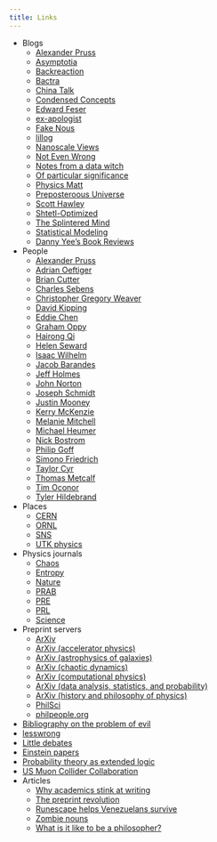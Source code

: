 ```yaml
---
title: Links
---
```



* Blogs \
    * [Alexander Pruss](http://alexanderpruss.blogspot.com)
    * [Asymptotia](https://asymptotia.com/category/science/string-theory/)
    * [Backreaction](http://backreaction.blogspot.com)
    * [Bactra](http://bactra.org/notebooks/)
    * [China Talk](https://www.chinatalk.media)
    * [Condensed Concepts](https://condensedconcepts.blogspot.com)
    * [Edward Feser](https://edwardfeser.blogspot.com)
    * [ex-apologist](http://exapologist.blogspot.com)
    * [Fake Nous](https://fakenous.substack.com)
    * [lillog](https://lilianweng.github.io)
    * [Nanoscale Views](http://nanoscale.blogspot.com)
    * [Not Even Wrong](https://www.math.columbia.edu/~woit/wordpress/)
    * [Notes from a data witch](https://blog.djnavarro.net)
    * [Of particular significance](https://profmattstrassler.com/blog/)
    * [Physics Matt](http://www.physicsmatt.com/blog/)
    * [Preposteroous Universe](https://www.preposterousuniverse.com/blog/)
    * [Scott Hawley](https://drscotthawley.github.io/blog/)
    * [Shtetl-Optimized](https://scottaaronson.blog)
    * [The Splintered Mind](http://schwitzsplinters.blogspot.com)
    * [Statistical Modeling](https://statmodeling.stat.columbia.edu)
    * [Danny Yee's Book Reviews](https://dannyreviews.com)
* People
    * [Alexander Pruss](http://alexanderpruss.com)
    * [Adrian Oeftiger](http://www.oeftiger.net)
    * [Brian Cutter](https://sites.google.com/site/cutterbc/home)
    * [Charles Sebens](https://sites.google.com/site/csebens/home)
    * [Christopher Gregory Weaver](https://christophergregoryweaver.com/about-4)
    * [David Kipping](http://davidkipping.co.uk)
    * [Eddie Chen](https://www.eddykemingchen.net)
    * [Graham Oppy](https://research.monash.edu/en/persons/graham-oppy)
    * [Hairong Qi](https://aicip.github.io/)
    * [Helen Seward](https://ahc.leeds.ac.uk/philosophy/staff/1167/professor-helen-steward)
    * [Isaac Wilhelm](https://isaacwilhelm.com)
    * [Jacob Barandes](https://www.jacobbarandes.com)
    * [Jeff Holmes](https://web.ornl.gov/~holmesja1/JHolmes/interests.html)
    * [John Norton](https://sites.pitt.edu/~jdnorton/jdnorton.html)
    * [Joseph Schmidt](https://josephschmid.com/research/)
    * [Justin Mooney](https://www.justinmooney.net)
    * [Kerry McKenzie](https://www.kerrymckenzie.org)
    * [Melanie Mitchell](https://melaniemitchell.me)
    * [Michael Heumer](https://spot.colorado.edu/~huemer/)
    * [Nick Bostrom](https://nickbostrom.com)
    * [Philip Goff](https://philipgoffphilosophy.com)
    * [Simono Friedrich](https://simonfriederich.eu/publications.html)
    * [Taylor Cyr](https://taylorwcyr.com)
    * [Thomas Metcalf](https://shc.academia.edu/ThomasMetcalf)
    * [Tim Oconor](https://sites.google.com/site/hildebtw/?pli=1)
    * [Tyler Hildebrand](https://sites.google.com/site/hildebtw/?pli=1)
* Places
    * [CERN](https://home.cern)
    * [ORNL](https://www.ornl.gov)
    * [SNS](https://neutrons.ornl.gov)
    * [UTK physics](https://physics.utk.edu)
* Physics journals
    * [Chaos](https://pubs.aip.org/aip/cha)
    * [Entropy](https://www.mdpi.com/journal/entropy)
    * [Nature](https://www.nature.com)
    * [PRAB](https://journals.aps.org/prab/)
    * [PRE](https://journals.aps.org/pre/)
    * [PRL](https://journals.aps.org/prl/)
    * [Science](https://www.science.org)
* Preprint servers
    * [ArXiv](https://arxiv.org)
    * [ArXiv (accelerator physics)](https://arxiv.org/list/physics.acc-ph/recent)
    * [ArXiv (astrophysics of galaxies)](https://arxiv.org/list/astro-ph.GA/recent)
    * [ArXiv (chaotic dynamics)](https://arxiv.org/list/nlin.CD/recent)
    * [ArXiv (computational physics)](https://arxiv.org/list/physics.comp-ph/recent)
    * [ArXiv (data analysis, statistics, and probability)](https://arxiv.org/list/physics.data-an/recent)
    * [ArXiv (history and philosophy of physics)](https://arxiv.org/list/physics.hist-ph/recent)
    * [PhilSci](https://philsci-archive.pitt.edu/cgi/latest_days2?n=30)
    * [philpeople.org](https://philpeople.org)
* [Bibliography on the problem of evil](https://docs.google.com/document/d/1dprquqrzQxJsmOArxEoBDaMx15T9T--P8dagUqX6kQI/edit#heading=h.x1uym8fk8fq3)
* [lesswrong](https://www.lesswrong.com)
* [Little debates](https://www.routledge.com/Little-Debates-about-Big-Questions/book-series/LDABQ)
* [Einstein papers](https://einsteinpapers.press.princeton.edu)
* [Probability theory as extended logic](https://bayes.wustl.edu)
* [US Muon Collider Collaboration](https://www.muoncollider.us)
* Articles
    * [Why academics stink at writing](https://www.chronicle.com/article/why-academics-stink-at-writing/)
    * [The preprint revolution](https://upstream.force11.org/the-preprint-revolution-implications-for-bibliographic-databases/)
    * [Runescape helps Venezuelans survive](https://www.polygon.com/features/2020/5/27/21265613/runescape-is-helping-venezuelans-survive)
    * [Zombie nouns](https://archive.nytimes.com/opinionator.blogs.nytimes.com/2012/07/23/zombie-nouns/)
    * [What is it like to be a philosopher?](http://www.whatisitliketobeaphilosopher.com)

